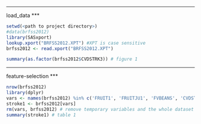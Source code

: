 ***
load_data
***

```r
setwd(<path to project directory>)
#data(brfss2012)
library(SASxport)
lookup.xport("BRFSS2012.XPT") #XPT is case sensitive
brfss2012 <- read.xport("BRFSS2012.XPT")
```

```r
summary(as.factor(brfss2012$CVDSTRK3)) # figure 1
```

***
feature-selection
***

```r
nrow(brfss2012)
library(dplyr)
vars <- names(brfss2012) %in% c('FRUIT1', 'FRUITJU1', 'FVBEANS', 'CVDSTRK3', 'FVGREEN', 'SSBFRUT1', 'SSBSUGR1', 'FVORANG', 'VEGETAB1', 'AVEDRNK2', 'USENOW3', 'SLEPTIME', 'SCNTWRK1', 'X.TOTINDA', 'X.SMOKER3', 'X.CHLDCNT') # in accordance with the definition given in our paper "purely behavioural features" in Sect 1, "By purely behavioural features we mean those that are directly controllable or negotiable (or both) by an individual without any monetary requirement. (excludes insurances). Thus behaviours influenced by social context, mental health, etc. are excluded for the most generalization of our result in order to achieve the maximum relevance with respect to mass awareness thus the less demography-constrained."
stroke1 <- brfss2012[vars]
rm(vars, brfss2012) # remove temporary variables and the whole dataset esle it's been noted in the given setup at readme.md that the system may hang up due to the global environment being hung up due to memory shortage.
summary(stroke1) # table 1
```
